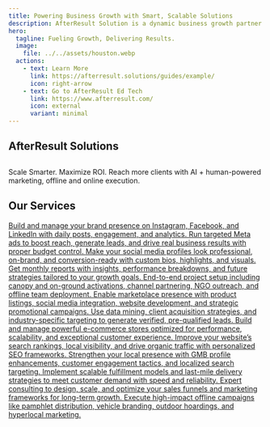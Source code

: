 ```yaml
---
title: Powering Business Growth with Smart, Scalable Solutions
description: AfterResult Solution is a dynamic business growth partner specializing in lead generation, digital marketing, and brand development. We help businesses—big or small—connect with their target audience through strategic online and offline marketing solutions designed to deliver measurable results. Our expertise spans from social media management and SEO to targeted campaigns that boost visibility, engagement, and conversions. At AfterResult Solution, we are committed to driving real impact for our clients by transforming prospects into loyal customers, helping brands grow sustainably in a competitive market.
hero:
  tagline: Fueling Growth, Delivering Results.
  image:
    file: ../../assets/houston.webp
  actions:
    - text: Learn More
      link: https://afterresult.solutions/guides/example/
      icon: right-arrow
    - text: Go to AfterResult Ed Tech
      link: https://www.afterresult.com/
      icon: external
      variant: minimal
---
```



## AfterResult Solutions

<section class="hero">
  <h1></h1>
  <p>Scale Smarter. Maximize ROI. Reach more clients with AI + human-powered marketing, offline and online execution.</p>
</section>


## Our Services

<CardGrid stagger>

  <a href="https://afterresult.solutions/services/fif/" target="_blank" rel="noopener noreferrer">
    <Card title="Social Media Marketing & Management" icon="star">
      Build and manage your brand presence on Instagram, Facebook, and LinkedIn with daily posts, engagement, and analytics.
    </Card>
  </a>

  <a href="https://afterresult.solutions/services/fif/" target="_blank" rel="noopener noreferrer">
    <Card title="Performance-Driven Ad Campaigns" icon="star">
      Run targeted Meta ads to boost reach, generate leads, and drive real business results with proper budget control.
    </Card>
  </a>

  <a href="https://afterresult.solutions/services/fif/" target="_blank" rel="noopener noreferrer">
    <Card title="Profile Optimization & Branding" icon="star">
      Make your social media profiles look professional, on-brand, and conversion-ready with custom bios, highlights, and visuals.
    </Card>
  </a>

  <a href="https://afterresult.solutions/services/fif/" target="_blank" rel="noopener noreferrer">
    <Card title="Analytics & Strategy Reports" icon="star">
      Get monthly reports with insights, performance breakdowns, and future strategies tailored to your growth goals.
    </Card>
  </a>

  <a href="https://afterresult.solutions/services/first-page/" target="_blank" rel="noopener noreferrer">
    <Card title="Comprehensive Project Setup & Activations" icon="star">
      End-to-end project setup including canopy and on-ground activations, channel partnering, NGO outreach, and offline team deployment.
    </Card>
  </a>

  <a href="https://afterresult.solutions/services/second-page/" target="_blank" rel="noopener noreferrer">
    <Card title="Marketplace Enablement & E-commerce Development" icon="star">
      Enable marketplace presence with product listings, social media integration, website development, and strategic promotional campaigns.
    </Card>
  </a>

  <a href="https://afterresult.solutions/services/second-page/" target="_blank" rel="noopener noreferrer">
    <Card title="AI-Driven Lead Generation" icon="star">
      Use data mining, client acquisition strategies, and industry-specific targeting to generate verified, pre-qualified leads.
    </Card>
  </a>

  <a href="https://afterresult.solutions/services/f-page/" target="_blank" rel="noopener noreferrer">
    <Card title="E-commerce Store Development" icon="star">
      Build and manage powerful e-commerce stores optimized for performance, scalability, and exceptional customer experience.
    </Card>
  </a>

  <a href="https://afterresult.solutions/services/six/" target="_blank" rel="noopener noreferrer">
    <Card title="SEO & Organic Growth Strategies" icon="star">
      Improve your website’s search rankings, local visibility, and drive organic traffic with personalized SEO frameworks.
    </Card>
  </a>

  <a href="https://afterresult.solutions/services/seven/" target="_blank" rel="noopener noreferrer">
    <Card title="Google My Business & Local Search Optimization" icon="star">
      Strengthen your local presence with GMB profile enhancements, customer engagement tactics, and localized search targeting.
    </Card>
  </a>

  <a href="https://afterresult.solutions/services/eight/" target="_blank" rel="noopener noreferrer">
    <Card title="Fast Delivery & Fulfillment Solutions" icon="star">
      Implement scalable fulfillment models and last-mile delivery strategies to meet customer demand with speed and reliability.
    </Card>
  </a>

  <a href="https://afterresult.solutions/services/nine/" target="_blank" rel="noopener noreferrer">
    <Card title="Sales Funnel & Marketing Consulting" icon="star">
      Expert consulting to design, scale, and optimize your sales funnels and marketing frameworks for long-term growth.
    </Card>
  </a>

  <a href="https://afterresult.solutions/services/first-page/" target="_blank" rel="noopener noreferrer">
    <Card title="Offline Advertising & Hyperlocal Campaigns" icon="star">
      Execute high-impact offline campaigns like pamphlet distribution, vehicle branding, outdoor hoardings, and hyperlocal marketing.
    </Card>
  </a>

</CardGrid>
